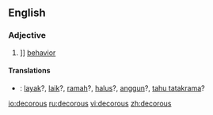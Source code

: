 ==English==
===Adjective===
{{en-adj}}
#]] [[behavior]]

==== Translations ====
*{{ttbc|Indonesian}}: [[layak]]?, [[laik]]?, [[ramah]]?, [[halus]]?, [[anggun]]?, [[tahu tatakrama]]?

[[io:decorous]]
[[ru:decorous]]
[[vi:decorous]]
[[zh:decorous]]